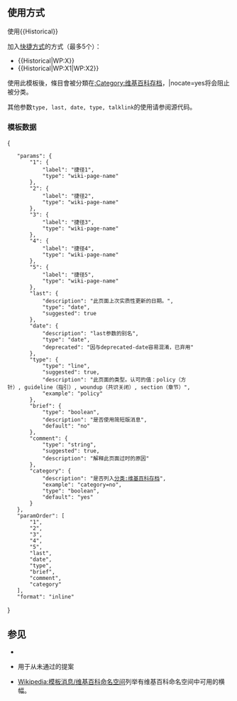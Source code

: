 <noinclude>{{template doc page viewed directly}}</noinclude>
==使用方式==
{{Warning|'''此模板不能用于条目，也不适用于存在持续性争议的页面。''' }}

使用<nowiki>{{Historical}}</nowiki>

加入[[WP:SHORT|快捷方式]]的方式（最多5个）：
*<nowiki>{{Historical|WP:X}}</nowiki>
*<nowiki>{{Historical|WP:X1|WP:X2}}</nowiki>

使用此模板後，條目會被分類在[[:Category:维基百科存档]]，<nowiki>|nocate=yes</nowiki>将会阻止被分类。

其他参数<code>type, last, date, type, talklink</code>的使用请参阅源代码。

<!-- 
===基本===
* To include a shortcut, pass a [[Help:Template#Parameters|parameter]]: {{Tnull|Historical|2=WP:SHORT}}.
* To provide a last-updated date, use the named parameter "last" or "date", i.e. {{Tnull|Historical|2=last=1 January 2000}}. This should only be used for {{em|substantive}} updates, not things like bot tweaks or typo fixes.
* To provide a briefer form of the text, use {{Tnull|Historical|2=brief=yes}}
* For a former policy, use {{Tnull|Historical|2=type=policy}}
* For a former guideline, use {{Tnull|Historical|2=type=guideline}}
* For a page closed down by explicit community consensus, use {{Tnull|Historical|2=type=woundup}}
* To provide an explanatory comment, use {{Tnull|Historical|2=comment=explanatory text here}}.  Aliases for {{para|comment}} are {{para|reason}} and {{para|result}}.
** If you want to point to a successor page, use {{tlx|Superseded}} instead of {{tnull|Historical}}.
* Pages using this template will be placed into [[:Category:Inactive project pages]] unless the parameter {{para|category|no}} is given: {{tnull|Historical|2=category=no}} (user and user talk pages are not categorized).
* For related [[:Category:Wikipedia header templates|Wikipedia header templates]], see [[Wikipedia:Template messages/Wikipedia namespace|Template messages/Wikipedia namespace]].
* Please note that this template is {{em|not}} appropriate for [[WP:PORTAL|portals]], which exist for the purpose of informing readers on a given topic and, as such, can never truly be "inactive".
*It is also not appropriate for inactive WikiProjects or task forces, which are dealt with according to the [[Wikipedia:WikiProject Council/Guide#Dealing with inactive WikiProjects|WikiProject Council/Guide]]; these should be tagged with {{tlx|WikiProject status|Defunct}} or {{tlx|WikiProject status|Inactive}}.
 -->
===模板数据===
<templatedata>
{
	"params": {
		"1": {
			"label": "捷径1",
			"type": "wiki-page-name"
		},
		"2": {
			"label": "捷径2",
			"type": "wiki-page-name"
		},
		"3": {
			"label": "捷径3",
			"type": "wiki-page-name"
		},
		"4": {
			"label": "捷径4",
			"type": "wiki-page-name"
		},
		"5": {
			"label": "捷径5",
			"type": "wiki-page-name"
		},
		"last": {
			"description": "此页面上次实质性更新的日期。",
			"type": "date",
			"suggested": true
		},
		"date": {
			"description": "last参数的别名",
			"type": "date",
			"deprecated": "因与deprecated-date容易混淆，已弃用"
		},
		"type": {
			"type": "line",
			"suggested": true,
			"description": "此页面的类型。认可的值：policy（方针）, guideline（指引）, woundup（共识关闭）, section（章节）",
			"example": "policy"
		},
		"brief": {
			"type": "boolean",
			"description": "是否使用简短版消息",
			"default": "no"
		},
		"comment": {
			"type": "string",
			"suggested": true,
			"description": "解释此页面过时的原因"
		},
		"category": {
			"description": "是否列入[[分类:维基百科存档]]",
			"example": "category=no",
			"type": "boolean",
			"default": "yes"
		}
	},
	"paramOrder": [
		"1",
		"2",
		"3",
		"4",
		"5",
		"last",
		"date",
		"type",
		"brief",
		"comment",
		"category"
	],
	"format": "inline"
}
</templatedata>

==参见==
* {{tl|WikiProject status}}
* {{tl|failed}}用于从未通过的提案
* [[Wikipedia:模板消息/维基百科命名空间]]列举有维基百科命名空间中可用的横幅。

<includeonly>
[[Category:維基計畫頁模板|{{PAGENAME}}]]
</includeonly>